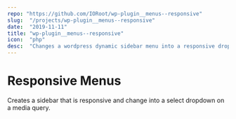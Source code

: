 ```yaml
---
repo: "https://github.com/IORoot/wp-plugin__menus--responsive"
slug:  "/projects/wp-plugin__menus--responsive"
date:  "2019-11-11"
title: "wp-plugin__menus--responsive"
icon:  "php"
desc:  "Changes a wordpress dynamic sidebar menu into a responsive dropdown select menu"
---
```



# Responsive Menus

Creates a sidebar that is responsive and change into a select dropdown on a media query.